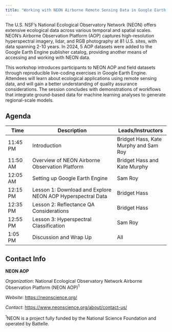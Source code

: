 ```yaml
---
title: "Working with NEON Airborne Remote Sensing Data in Google Earth Engine"
---
```



The U.S. NSF's  National Ecological Observatory Network (NEON) offers extensive ecological data across various temporal and spatial scales. NEON's Airborne Observation Platform (AOP) captures high-resolution hyperspectral imagery, lidar, and RGB photography at 81 U.S. sites, with data spanning 2-10 years. In 2024, 5 AOP datasets were added to the Google Earth Engine publisher catalog, providing another means of accessing and working with NEON data.

This workshop introduces participants to NEON AOP and field datasets through reproducible live-coding exercises in Google Earth Engine. Attendees will learn about ecological applications using remote sensing data, and will gain a better understanding of quality assurance considerations. The session concludes with demonstrations of workflows that integrate ground-based data for machine learning analyses to generate regional-scale models.

<!--
<iframe src="https://docs.google.com/presentation/d/1XrdG9P5rLNR8C1TeLpf80YZUCtqdmUev/embed?start=false&loop=false&delayms=3000" frameborder="0" width="750" height="445" allowfullscreen="true" mozallowfullscreen="true" webkitallowfullscreen="true"></iframe>
-->

## Agenda

| Time | Description | Leads/Instructors |  
|------|---------------------|-------------| 
|11:45 PM|Introduction|Bridget Hass, Kate Murphy and Sam Roy|  
|11:50 AM|Overview of NEON Airborne Observation Platform|Bridget Hass and Kate Murphy|  
|12:05 AM|Setting up Google Earth Engine|Sam Roy|  
|12:15 PM|Lesson 1: Download and Explore NEON AOP Hyperspectral Data|Bridget Hass|
|12:35 PM|Lesson 2: Reflectance QA Considerations|Bridget Hass|
|12:55 PM|Lesson 3: Hyperspectral Classification|Sam Roy|   
|1:05 PM|Discussion and Wrap Up|All|


## Contact Info  

**NEON AOP**

*Organization*: National Ecological Observatory Network Airborne Observation Platform (NEON AOP)^1^  

*Website*: <https://neonscience.org/>  

*Contact*: <https://www.neonscience.org/about/contact-us/>  

^1^NEON is a project fully funded by the National Science Foundation and operated by Battelle.
